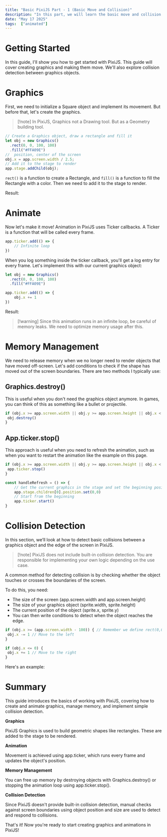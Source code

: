 ```yaml
---
title: "Basic PixiJS Part - 1 (Basic Move and Collision)"
description: "In this part, we will learn the basic move and collision of PixiJS."
date: "May 17 2025"
tags:  ["animated"] 
---
```



# Getting Started 
In this guide, I'll show you how to get started with PixiJS. This guide will cover creating graphics and making them move. We'll also explore collision detection between graphics objects.

# Graphics
First, we need to initialize a Square object and implement its movement. But before that, let's create the graphics.

> [!note] In PixiJS, Graphics not a Drawing tool. But as a Geometry building tool.

```js
// Create a Graphics object, draw a rectangle and fill it
let obj = new Graphics()
  .rect(0, 0, 100, 100)
  .fill("#FFA09E")
//  position, center of the screen
obj.x = app.screen.width / 2.5;
// Add it to the stage to render
app.stage.addChild(obj);
```

<p/>

`rect()` is a function to create a Rectangle, and `fill()` is a function to fill the Rectangle with a color. Then we need to add it to the stage to render.

Result:

<BasicShape client:load/>

# Animate
Now let's make it move! Animation in PixiJS uses Ticker callbacks. A Ticker is a function that will be called every frame.

```js
app.ticker.add(() => {
    // Infinite loop
})

```
When you log something inside the ticker callback, you'll get a log entry for every frame. Let's implement this with our current graphics object:

```js
let obj = new Graphics()
  .rect(0, 0, 100, 100)
  .fill("#FFA09E")

app.ticker.add(() => {
    obj.x += 1
})
```
Result:

> [!warning] Since this animation runs in an infinite loop, be careful of memory leaks. We need to optimize memory usage after this.

<AnimatedShape client:load/>

# Memory Management
We need to release memory when we no longer need to render objects that have moved off-screen. Let's add conditions to check if the shape has moved out of the screen boundaries.
There are two methods I typically use:

## Graphics.destroy()
This is useful when you don't need the graphics object anymore. In games, you can think of this as something like a bullet or projectile.

```js
if (obj.x >= app.screen.width || obj.y >= app.screen.height || obj.x < 0 || obj.y < 0) {
 obj.destroy()
}

```

## App.ticker.stop()
This approach is useful when you need to refresh the animation, such as when you want to restart the animation like the example on this page.

```js
if (obj.x >= app.screen.width || obj.y >= app.screen.height || obj.x < 0 || obj.y < 0) {
 app.ticker.stop()
}

const handleRefresh = () => {
    // Get the current graphics in the stage and set the beginning position  
    app.stage.children[0].position.set(0,0)
    // Start from the beginning 
    app.ticker.start()
}
```
# Collision Detection
In this section, we’ll look at how to detect basic collisions between a graphics object and the edge of the screen in PixiJS.

> [!note] PixiJS does not include built-in collision detection. You are responsible for implementing your own logic depending on the use case.

A common method for detecting collision is by checking whether the object touches or crosses the boundaries of the screen.

To do this, you need:

- The size of the screen (app.screen.width and app.screen.height)
- The size of your graphics object (sprite.width, sprite.height)
- The current position of the object (sprite.x, sprite.y)
- You can then write conditions to detect when the object reaches the edge.


```js
if (obj.x >= (app.screen.width - 100)) { // Remember we define rect(0,0,100,100) ? The third parameters is the width of the object {
 obj.x -= 1 // Move to the left 
}

if (obj.x <= 0) {
 obj.x += 1 // Move to the right
}

```
Here's an example:


<AnimatedShapeWithCollissionEdge client:load/>

# Summary 
This guide introduces the basics of working with PixiJS, covering how to create and animate graphics, manage memory, and implement simple collision detection.

**Graphics**

PixiJS Graphics is used to build geometric shapes like rectangles. These are added to the stage to be rendered.

**Animation** 

Movement is achieved using app.ticker, which runs every frame and updates the object's position.

**Memory Management**

You can free up memory by destroying objects with Graphics.destroy() or stopping the animation loop using app.ticker.stop().

**Collision Detection**

Since PixiJS doesn't provide built-in collision detection, manual checks against screen boundaries using object position and size are used to detect and respond to collisions.

That's it! Now you're ready to start creating graphics and animations in PixiJS!
